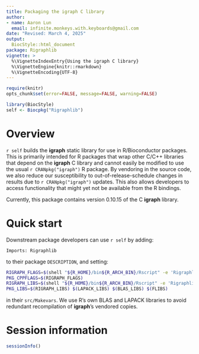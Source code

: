 ```yaml
---
title: Packaging the igraph C library
author:
- name: Aaron Lun
  email: infinite.monkeys.with.keyboards@gmail.com
date: "Revised: March 4, 2025"
output:
  BiocStyle::html_document
package: Rigraphlib
vignette: >
  %\VignetteIndexEntry{Using the igraph C library}
  %\VignetteEngine{knitr::rmarkdown}
  %\VignetteEncoding{UTF-8}
---
```


```r
require(knitr)
opts_chunk$set(error=FALSE, message=FALSE, warning=FALSE)

library(BiocStyle)
self <- Biocpkg("Rigraphlib")
```

# Overview

`r self` builds the **igraph** static library for use in R/Bioconductor packages.
This is primarily intended for R packages that wrap other C/C++ libraries that depend on the **igraph** C library
and cannot easily be modified to use the usual `r CRANpkg("igraph")` R package.
By vendoring in the source code, we also reduce our susceptibility to out-of-release-schedule changes in results due to `r CRANpkg("igraph")` updates.
This also allows developers to access functionality that might yet not be available from the R bindings.

Currently, this package contains version 0.10.15 of the C **igraph** library.

# Quick start

Downstream package developers can use `r self` by adding:

```
Imports: Rigraphlib
```

to their package `DESCRIPTION`, and setting:

```bash
RIGRAPH_FLAGS=$(shell "${R_HOME}/bin${R_ARCH_BIN}/Rscript" -e 'Rigraphlib::pkgconfig("PKG_CPPFLAGS")')
PKG_CPPFLAGS=$(RIGRAPH_FLAGS)
RIGRAPH_LIBS=$(shell "${R_HOME}/bin${R_ARCH_BIN}/Rscript" -e 'Rigraphlib::pkgconfig("PKG_LIBS")')
PKG_LIBS=$(RIGRAPH_LIBS) $(LAPACK_LIBS) $(BLAS_LIBS) $(FLIBS) 
```

in their `src/Makevars`.
We use R's own BLAS and LAPACK libraries to avoid redundant recompilation of **igraph**'s vendored copies.

# Session information {-}

```r
sessionInfo()
```
